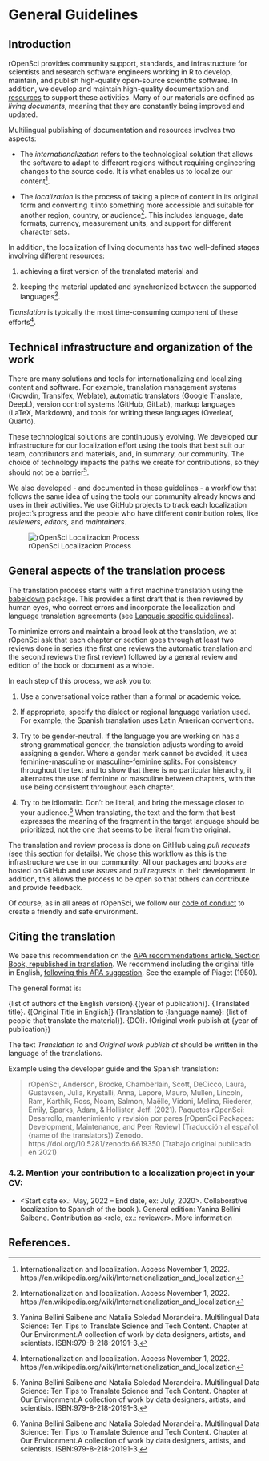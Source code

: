 # General Guidelines

## Introduction

rOpenSci provides community support, standards, and infrastructure for scientists and research software engineers working in R to develop, maintain, and publish high-quality open-source scientific software.
In addition, we develop and maintain high-quality documentation and [resources](/resources/) to support these activities.
Many of our materials are defined as *living documents*, meaning that they are constantly being improved and updated.

Multilingual publishing of documentation and resources involves two aspects:

-   The *internationalization* refers to the technological solution that allows the software to adapt to different regions without requiring engineering changes to the source code.
    It is what enables us to localize our content[^intro-1].

-   The *localization* is the process of taking a piece of content in its original form and converting it into something more accessible and suitable for another region, country, or audience[^intro-2].
    This includes language, date formats, currency, measurement units, and support for different character sets.

[^intro-1]: Internationalization and localization.
    Access November 1, 2022.
    https://en.wikipedia.org/wiki/Internationalization_and_localization

[^intro-2]: Internationalization and localization.
    Access November 1, 2022.
    https://en.wikipedia.org/wiki/Internationalization_and_localization

In addition, the localization of living documents has two well-defined stages involving different resources:

1.  achieving a first version of the translated material and

2.  keeping the material updated and synchronized between the supported languages[^intro-3].

[^intro-3]: Yanina Bellini Saibene and Natalia Soledad Morandeira.
    Multilingual Data Science: Ten Tips to Translate Science and Tech Content.
    Chapter at Our Environment.A collection of work by data designers, artists, and scientists.
    ISBN:979-8-218-20191-3.

*Translation* is typically the most time-consuming component of these efforts[^intro-4].

[^intro-4]: Internationalization and localization.
    Access November 1, 2022.
    https://en.wikipedia.org/wiki/Internationalization_and_localization

## Technical infrastructure and organization of the work

There are many solutions and tools for internationalizing and localizing content and software.
For example, translation management systems (Crowdin, Transifex, Weblate), automatic translators (Google Translate, DeepL), version control systems (GitHub, GitLab), markup languages (LaTeX, Markdown), and tools for writing these languages (Overleaf, Quarto).

These technological solutions are continuously evolving.
We developed our infrastructure for our localization effort using the tools that best suit our team, contributors and materials, and, in summary, our community.
The choice of technology impacts the paths we create for contributions, so they should not be a barrier[^intro-5].

[^intro-5]: Yanina Bellini Saibene and Natalia Soledad Morandeira.
    Multilingual Data Science: Ten Tips to Translate Science and Tech Content.
    Chapter at Our Environment.A collection of work by data designers, artists, and scientists.
    ISBN:979-8-218-20191-3.

We also developed - and documented in these guidelines - a workflow that follows the same idea of using the tools our community already knows and uses in their activities.
We use GitHub projects to track each localization project's progress and the people who have different contribution roles, like *reviewers*, *editors,* and *maintainers*.

![rOpenSci Localizacion Process](images/localization_concept_map.png){fig-alt="Localization process cicle: we create a Pull Request with the first automatic translation, that translation get two reviews and then the editor do a final revision and merge the changes.  Reviewers and editors updates translations guidelines that define a glossary and agreements around language use."}

## General aspects of the translation process

The translation process starts with a first machine translation using the [babeldown](https://docs.ropensci.org/babeldown/) package.
This provides a first draft that is then reviewed by human eyes, who correct errors and incorporate the localization and language translation agreements (see [Languaje specific guidelines](specific_guidelines.html)).

To minimize errors and maintain a broad look at the translation, we at rOpenSci ask that each chapter or section goes through at least two reviews done in series (the first one reviews the automatic translation and the second reviews the first review) followed by a general review and edition of the book or document as a whole.

In each step of this process, we ask you to:

1.  Use a conversational voice rather than a formal or academic voice.

2.  If appropriate, specify the dialect or regional language variation used.
    For example, the Spanish translation uses Latin American conventions.

3.  Try to be gender-neutral.
    If the language you are working on has a strong grammatical gender, the translation adjusts wording to avoid assigning a gender.
    Where a gender mark cannot be avoided, it uses feminine-masculine or masculine-feminine splits.
    For consistency throughout the text and to show that there is no particular hierarchy, it alternates the use of feminine or masculine between chapters, with the use being consistent throughout each chapter.

4.  Try to be idiomatic.
    Don't be literal, and bring the message closer to your audience.[^intro-6]
    When translating, the text and the form that best expresses the meaning of the fragment in the target language should be prioritized, not the one that seems to be literal from the original.

[^intro-6]: Yanina Bellini Saibene and Natalia Soledad Morandeira.
    Multilingual Data Science: Ten Tips to Translate Science and Tech Content.
    Chapter at Our Environment.A collection of work by data designers, artists, and scientists.
    ISBN:979-8-218-20191-3.

The translation and review process is done on GitHub using *pull requests* (see [this section](#pr-edition) for details).
We chose this workflow as this is the infrastructure we use in our community.
All our packages and books are hosted on GitHub and use *issues* and *pull requests* in their development.
In addition, this allows the process to be open so that others can contribute and provide feedback.

Of course, as in all areas of rOpenSci, we follow our [code of conduct](https://ropensci.org/code-of-conduct/) to create a friendly and safe environment.


## Citing the translation

We base this recommendation on the [APA recommendations article, Section Book, republished in translation](https://apastyle.apa.org/blog/citing-translated-works).
We recommend including the original title in English, [following this APA suggestion](https://writeanswers.royalroads.ca/faq/199295).
See the example of Piaget (1950).

The general format is:

{list of authors of the English version}.{(year of publication)}.
{Translated title}.
{\[Original Title in English\]} (Translation to {language name}: {list of people that translate the material}).
{DOI}.
(Original work publish at {year of publication})

The text *Translation to* and *Original work publish at* should be written in the language of the translations.

Example using the developer guide and the Spanish translation:

> rOpenSci, Anderson, Brooke, Chamberlain, Scott, DeCicco, Laura, Gustavsen, Julia, Krystalli, Anna, Lepore, Mauro, Mullen, Lincoln, Ram, Karthik, Ross, Noam, Salmon, Maëlle, Vidoni, Melina, Riederer, Emily, Sparks, Adam, & Hollister, Jeff.
> (2021).
> Paquetes rOpenSci: Desarrollo, mantenimiento y revisión por pares \[rOpenSci Packages: Development, Maintenance, and Peer Review\] (Traducción al español: {name of the translators}) Zenodo.
> https://doi.org/10.5281/zenodo.6619350 (Trabajo original publicado en 2021)

### 4.2. Mention your contribution to a localization project in your CV:

-   \<Start date ex.: May, 2022 -- End date, ex: July, 2020\>. Collaborative localization to Spanish of the book ). General edition: Yanina Bellini Saibene. Contribution as \<role, ex.: reviewer\>. More information <link to the project>

## References.
